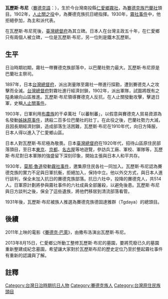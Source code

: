 {{unreferenced|time=2018-10-09T10:35:54+00:00}}
'''瓦歷斯·布尼'''（[[賽德克語|賽德克語]]：{{lang|trv|'''Walis Buni'''}}），生於今台灣南投縣[[仁愛鄉|仁愛鄉]][[霧社|霧社]]，為[[賽德克族|賽德克族]][[巴蘭社|巴蘭社]]頭目。1902年，[[人止關之役|人止關之役]]中，為賽德克族抗日總指揮。1930年，[[霧社事件|霧社事件]]中，他拒絕參加，為主和派代表。

在瓦歷斯·布尼死後，[[臺灣總督府|臺灣總督府]]為其立碑。日本人在台灣主政五十年，在仁愛鄉只有兩個人被立碑，一位是瓦歷斯·布尼，另一位則是鐵木瓦歷斯。
==生平==
日治時期初期，霧社一帶賽德克族部落中，以巴蘭社勢力最大。瓦歷斯·布尼原是巴蘭社主祭司。 

1897年，日本[[台灣總督府|台灣總督府]]，派出測量隊至霧社一帶進行探勘，遭到賽德克人之攻擊而全滅。[[台灣總督府|台灣總督府]]對霧社進行經濟封鎖，1902年，派出軍隊，試圖將既有之隘勇線向山區推進。瓦歷斯·布尼領導賽德克人反抗，在人止關發動攻擊，擊退日軍，史稱[[人止關事件|人止關事件]]。

1903年，日軍利用[[布農族|布農族]]的干卓萬社「以蕃制蕃」，以假意與賽德克人貿易資源為名發動[[姊妹原事件|姊妹原事件]]，誘殺二百多位巴蘭社的壯丁。在此役之後，巴蘭社勢力大減，且因長期經濟封鎖，造成部落生活困難，瓦歷斯·布尼在1910年代，向日方降服，日本人得以進入了仁愛鄉山區。

日本人對瓦歷斯·布尼極為敬畏。日本[[臺灣總督府|臺灣總督府]]在1920年代，招待山區原住民部落頭目，至日本[[東京|東京]]、[[京都|京都]]、[[名古屋|名古屋]]等地遊覽，參訪兵工廠、軍校、軍隊等，瓦歷斯·布尼對日本軍隊的強盛留下深刻印象，開始主張與日本人和平共存。

1930年，[[莫那·魯道|莫那·魯道]]發動[[霧社事件|霧社事件]]，邀集原住民各社一同加入。瓦歷斯·布尼認為賽德克族的實力不足與日軍抗衡，拒絕加入，保持中立。他以外交方式，與日本人進行談判，保全未加入抗日的賽德克族部落。抗日六社中，投降的賽德克人，共514人。日軍原計劃將參與霧社事件的六社成員全部屠殺，以避免後患。瓦歷斯·布尼與日方談判之後，保全了這些遺族，將他們移居到清流部落看管。

1931年後，瓦歷斯·布尼被族人推選為賽德克族德固達雅群（Tgdaya）的總頭目。

==後續==
2011年上映的電影《[[賽德克·巴萊|賽德克·巴萊]]》，由撒布洛演出瓦歷斯·布尼。

2013年8月15日，仁愛鄉公所動工整修瓦歷斯·布尼的墓園，要將荒廢已久的墓園重新整建成紀念墓園，希望讓大家對於瓦歷斯布尼的歷史定位乃至於整起霧社事件有重新的認識與了解。

==註釋==
{{reflist}}
[[Category:台灣日治時期抗日人物|Category:台灣日治時期抗日人物]]
[[Category:賽德克族人|Category:賽德克族人]]
[[Category:台灣原住民族頭目|Category:台灣原住民族頭目]]